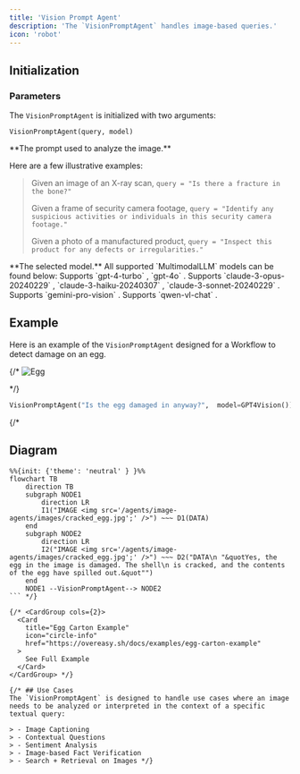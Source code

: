 ```yaml
---
title: 'Vision Prompt Agent'
description: 'The `VisionPromptAgent` handles image-based queries.'
icon: 'robot'
---
```


## Initialization
### Parameters

The `VisionPromptAgent` is initialized with two arguments: 

```
VisionPromptAgent(query, model)
```

<ResponseField name="query" type="string" required>
**The prompt used to analyze the image.**

Here are a few illustrative examples: 
>
>Given an image of an X-ray scan, `query = "Is there a fracture in the bone?"`
>
>Given a frame of security camera footage, `query = "Identify any suspicious activities or individuals in this security camera footage."`
>
>Given a photo of a manufactured product, `query = "Inspect this product for any defects or irregularities."`

</ResponseField>

<ResponseField name="model" type="MultimodalLLM" required>
  **The selected model.** All supported `MultimodalLLM` models can be found below: 
  <Expandable title="Supported MultimodalLLMs">
    <ResponseField name="GPT4Vision()" type="MultimodalLLM (Default)">
      Supports `gpt-4-turbo` , `gpt-4o` .
    </ResponseField>
    <ResponseField name="Claude()" type="MultimodalLLM">
      Supports `claude-3-opus-20240229` , `claude-3-haiku-20240307` , `claude-3-sonnet-20240229` .
    </ResponseField>
    <ResponseField name="Gemini()" type="MultimodalLLM">
      Supports `gemini-pro-vision` .
    </ResponseField>
    <ResponseField name="QwenVL()" type="MultimodalLLM">
      Supports `qwen-vl-chat` .
    </ResponseField>

  </Expandable>
</ResponseField>

## Example
Here is an example of the `VisionPromptAgent` designed for a Workflow to detect damage on an egg.

{/* <Frame>
![Egg](/agents/image-agents/images/cracked_egg.jpg)
</Frame> */}

```python example.py
VisionPromptAgent("Is the egg damaged in anyway?",  model=GPT4Vision())
```
{/* 
## Diagram

```mermaid
%%{init: {'theme': 'neutral' } }%%
flowchart TB
    direction TB
    subgraph NODE1
        direction LR
        I1("IMAGE <img src='/agents/image-agents/images/cracked_egg.jpg';' />") ~~~ D1(DATA)
    end
    subgraph NODE2
        direction LR
        I2("IMAGE <img src='/agents/image-agents/images/cracked_egg.jpg';' />") ~~~ D2("DATA\n "&quotYes, the egg in the image is damaged. The shell\n is cracked, and the contents of the egg have spilled out.&quot"")
    end
    NODE1 --VisionPromptAgent--> NODE2
``` */}

{/* <CardGroup cols={2}>
  <Card
    title="Egg Carton Example"
    icon="circle-info"
    href="https://overeasy.sh/docs/examples/egg-carton-example"
  >
    See Full Example
  </Card>
</CardGroup> */}

{/* ## Use Cases
The `VisionPromptAgent` is designed to handle use cases where an image needs to be analyzed or interpreted in the context of a specific textual query:

> - Image Captioning
> - Contextual Questions
> - Sentiment Analysis
> - Image-based Fact Verification
> - Search + Retrieval on Images */}